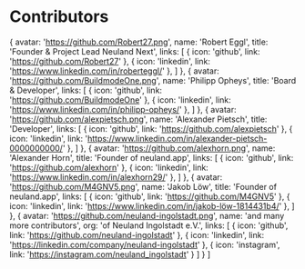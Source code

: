 # Contributors


  {
    avatar: 'https://github.com/Robert27.png',
    name: 'Robert Eggl',
    title: 'Founder & Project Lead Neuland Next',
    links: [
      { icon: 'github', link: 'https://github.com/Robert27' },
      { icon: 'linkedin', link: 'https://www.linkedin.com/in/roberteggl/' },
    ]
  },
  {
    avatar: 'https://github.com/BuildmodeOne.png',
    name: 'Philipp Opheys',
    title: 'Board & Developer',
    links: [
      { icon: 'github', link: 'https://github.com/BuildmodeOne' },
      { icon: 'linkedin', link: 'https://www.linkedin.com/in/philipp-opheys/' },
    ]
  },
   {
    avatar: 'https://github.com/alexpietsch.png',
    name: 'Alexander Pietsch',
    title: 'Developer',
    links: [
      { icon: 'github', link: 'https://github.com/alexpietsch' },
      { icon: 'linkedin', link: 'https://www.linkedin.com/in/alexander-pietsch-0000000000/' },
    ]
  },
  {
    avatar: 'https://github.com/alexhorn.png',
    name: 'Alexander Horn',
    title: 'Founder of neuland.app',
    links: [
      { icon: 'github', link: 'https://github.com/alexhorn' },
      { icon: 'linkedin', link: 'https://www.linkedin.com/in/alexhorn29/' },
    ]
  },
  {
    avatar: 'https://github.com/M4GNV5.png',
    name: 'Jakob Löw',
    title: 'Founder of neuland.app',
    links: [
      { icon: 'github', link: 'https://github.com/M4GNV5' },
      { icon: 'linkedin', link: 'https://www.linkedin.com/in/jakob-löw-1814431b4/' },
    ]
  },
  {
    avatar: 'https://github.com/neuland-ingolstadt.png',
    name: 'and many more contributors',
    org: 'of Neuland Ingolstadt e.V.',
    links: [
      { icon: 'github', link: 'https://github.com/neuland-ingolstadt' },
      { icon: 'linkedin', link: 'https://linkedin.com/company/neuland-ingolstadt' },
      { icon: 'instagram', link: 'https://instagram.com/neuland_ingolstadt' }
    ]
  }
]

<TeamMembers members={members} />
